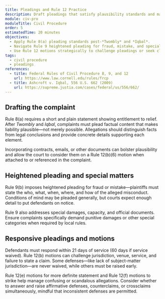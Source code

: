 ```yaml
---
title: Pleadings and Rule 12 Practice
description: Draft pleadings that satisfy plausibility standards and master early responsive motions.
module: civ-pro
moduleTitle: Civil Procedure
order: 5
estimatedTime: 20 minutes
objectives:
  - Apply Rule 8(a) pleading standards post-*Twombly* and *Iqbal*.
  - Navigate Rule 9 heightened pleading for fraud, mistake, and special matters.
  - Use Rule 12 motions strategically to challenge pleadings or seek clarification.
tags:
  - civil procedure
  - pleadings
references:
  - title: Federal Rules of Civil Procedure 8, 9, and 12
    url: https://www.law.cornell.edu/rules/frcp
  - title: Ashcroft v. Iqbal, 556 U.S. 662 (2009)
    url: https://supreme.justia.com/cases/federal/us/556/662/
---
```

## Drafting the complaint

Rule 8(a) requires a short and plain statement showing entitlement to relief. After *Twombly* and *Iqbal*, complaints must plead factual content that makes liability plausible—not merely possible. Allegations should distinguish facts from legal conclusions and provide concrete details supporting each element.

<Callout kind="tip" title="Use exhibits wisely">
  Incorporating contracts, emails, or other documents can bolster plausibility and allow the court to consider them on a Rule 12(b)(6) motion when attached to or referenced in the complaint.
</Callout>

## Heightened pleading and special matters

Rule 9(b) imposes heightened pleading for fraud or mistake—plaintiffs must state the who, what, when, where, and how of the alleged misconduct. Conditions of mind may be pleaded generally, but courts expect enough detail to put defendants on notice.

Rule 9 also addresses special damages, capacity, and official documents. Ensure complaints specifically demand punitive damages or other special categories when required by local rules.

## Responsive pleadings and motions

Defendants must respond within 21 days of service (60 days if service waived). Rule 12(b) motions can challenge jurisdiction, venue, service, and failure to state a claim. Some defenses—like lack of subject-matter jurisdiction—are never waived, while others must be raised early.

Rule 12(e) motions for more definite statement and Rule 12(f) motions to strike help manage confusing or scandalous allegations. Consider whether to answer and raise affirmative defenses, counterclaims, or crossclaims simultaneously, mindful that inconsistent defenses are permitted.
